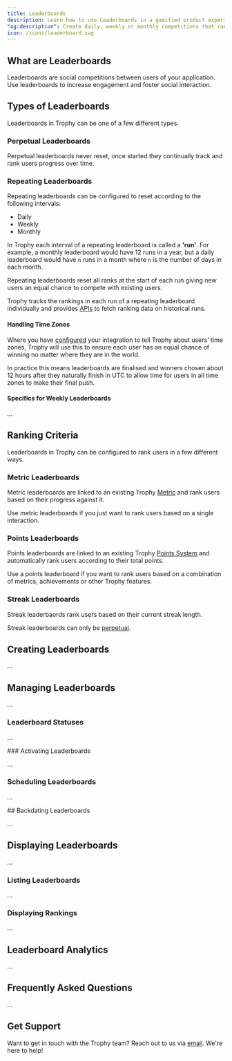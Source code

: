 ```yaml
---
title: Leaderboards
description: Learn how to use Leaderboards in a gamified product experience with Trophy.
"og:description": Create daily, weekly or monthly competitions that rank users based on metrics, points or streaks and increase user engagement.
icon: /icons/leaderboard.svg
---
```


## What are Leaderboards

Leaderboards are social competitions between users of your application. Use leaderboards to increase engagement and foster social interaction.

## Types of Leaderboards

Leaderboards in Trophy can be one of a few different types.

### Perpetual Leaderboards

Perpetual leaderboards never reset, once started they continually track and rank users progress over time.

### Repeating Leaderboards

Repeating leaderboards can be configured to reset according to the following intervals:

- Daily
- Weekly
- Monthly

In Trophy each interval of a repeating leaderboard is called a **'run'**. For example, a monthly leaderboard would have 12 runs in a year, but a daily leaderboard would have `n` runs in a month where `n` is the number of days in each month.

Repeating leaderboards reset all ranks at the start of each run giving new users an equal chance to compete with existing users.

Trophy tracks the rankings in each run of a repeating leaderboard individually and provides [APIs](TODO) to fetch ranking data on historical runs.

#### Handling Time Zones

Where you have [configured](/platform/users#param-tz) your integration to tell Trophy about users' time zones, Trophy will use this to ensure each user has an equal chance of winning no matter where they are in the world.

In practice this means leaderboards are finalised and winners chosen about 12 hours after they naturally finish in UTC to allow time for users in all time zones to make their final push.

#### Specifics for Weekly Leaderboards

...

## Ranking Criteria

Leaderboards in Trophy can be configured to rank users in a few different ways.

### Metric Leaderboards

Metric leaderboards are linked to an existing Trophy [Metric](/platform/metrics) and rank users based on their progress against it.

Use metric leaderboards if you just want to rank users based on a single interaction.

### Points Leaderboards

Points leaderboards are linked to an existing Trophy [Points System](/platform/points) and automatically rank users according to their total points.

Use a points leaderboard if you want to rank users based on a combination of metrics, achievements or other Trophy features.

### Streak Leaderboards

Streak leaderbaords rank users based on their current streak length.

<Tip>Streak leaderboards can only be [perpetual](#perpetual-leaderboards).</Tip>

## Creating Leaderboards

...

## Managing Leaderboards

...

### Leaderboard Statuses

...

### Activating Leaderboards

...

### Scheduling Leaderboards

...

## Backdating Leaderboards

...

## Displaying Leaderboards

...

### Listing Leaderboards

...

### Displaying Rankings

...

## Leaderboard Analytics

...

## Frequently Asked Questions

...

## Get Support

Want to get in touch with the Trophy team? Reach out to us via [email](mailto:support@trophy.so). We're here to help!

